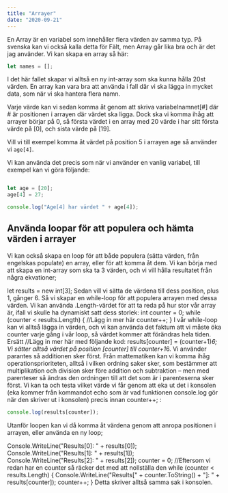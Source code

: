 ```yaml
---
title: "Arrayer"
date: "2020-09-21"
---
```


En Array är en variabel som innehåller flera värden av samma typ. På svenska kan vi också kalla detta för Fält, men Array går lika bra och är det jag använder. Vi kan skapa en array så här:

```javascript
let names = [];
```

I det här fallet skapar vi alltså en ny int-array som ska kunna hålla 20st värden. En array kan vara bra att använda i fall där vi ska lägga in mycket data, som när vi ska hantera flera namn.

Varje värde kan vi sedan komma åt genom att skriva variabelnamnet[#] där # är positionen i arrayen där värdet ska ligga. Dock ska vi komma ihåg att arrayer börjar på 0, så första värdet i en array med 20 värde i har sitt första värde på [0], och sista värde på [19].

Vill vi till exempel komma åt värdet på position 5 i arrayen age så använder vi  `age[4]`.

Vi kan använda det precis som när vi använder en vanlig variabel, till exempel kan vi göra följande:

```javascript

let age = [20];
age[4] = 27;

console.log("Age[4] har värdet " + age[4]);

```


## Använda loopar för att populera och hämta värden i arrayer

Vi kan också skapa en loop för att både populera (sätta värden, från engelskas populate) en array, eller för att komma åt dem. Vi kan börja med att skapa en int-array som ska ta 3 värden, och vi vill hålla resultatet från några ekvationer;

let results = new int[3];
Sedan vill vi sätta de värdena till dess position, plus 1, gånger 6. Så vi skapar en while-loop för att populera arrayen med dessa värden. Vi kan använda .Length-värdet för att ta reda på hur stor vår array är, ifall vi skulle ha dynamiskt satt dess storlek:
int counter = 0;
while (counter < results.Length)
{
//Lägg in mer här
counter++;
}
I vår while-loop kan vi alltså lägga in värden, och vi kan använda det faktum att vi måste öka counter varje gång i vår loop, så värdet kommer att förändras hela tiden. Ersätt //Lägg in mer här med följande kod:
results[counter] = (counter+1)*6;
Vi sätter alltså värdet på position [counter] till counter+1*6. Vi använder parantes så additionen sker först. Från mattematiken kan vi komma ihåg operationsprioriteten, alltså i vilken ordning saker sker, som bestämmer att multiplikation och division sker före addition och subtraktion – men med parenteser så ändras den ordningen till att det som är i parenteserna sker först.
Vi kan ta och testa vilket värde vi får genom att eka ut det i konsolen (eka kommer från kommandot echo som är vad funktionen console.log gör när den skriver ut i konsolen) precis innan counter++; :

```javascript
console.log(results[counter]);
```

Utanför loopen kan vi då komma åt värdena genom att anropa positionen i arrayen, eller använda en ny loop;

Console.WriteLine("Results[0]: " + results[0]);
Console.WriteLine("Results[1]: " + results[1]);
Console.WriteLine("Results[2]: " + results[2]);
counter = 0; //Eftersom vi redan har en counter så räcker det med att nollställa den
while (counter < results.Length)
{
Console.WriteLine("Results[" + counter.ToString() + "]: " + results[counter]);
counter++;
}
Detta skriver alltså samma sak i konsolen.